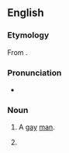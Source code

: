 {{also|knob-jockey|nob jockey}}
==English==

===Etymology===
From {{compound|en|knob|jockey}}.

===Pronunciation===
* {{audio|en|En-au-knob jockey.ogg|Audio (AU)}}

===Noun===
{{en-noun}}

{{tlb|en|UK|vulgar|slang|derogatory}}
# A [[gay]] [[man]].
# {{ng|Term of abuse.}}
#: {{usex|en|Ruining a barbecue by burning the meat. You really are a complete '''knob jockey'''.}}